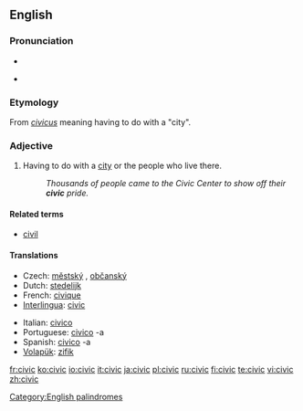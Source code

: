{{wikipedia}}
==English==

===Pronunciation===
* {{SAMPA|/'sIvIk/}}
* {{IPA|/'sɪvɪk/}}
*: {{rhymes|ɪvɪk}}

===Etymology===
From {{etyl|la}} ''[[civicus]]'' meaning having to do with a "city".

===Adjective===
{{en-adj}}

# Having to do with a [[city]] or the people who live there.
#: ''Thousands of people came to the Civic Center to show off their '''civic''' pride.''

====Related terms====
* [[civil]]

====Translations====
{{trans-top|Having to do with a city or the people who live there}}
* Czech: [[městský]] {{m}}, [[občanský]] {{m}}
* Dutch: [[stedelijk]]
* French: [[civique]]
* [[Interlingua]]: [[civic]]
{{trans-mid}}
* Italian: [[civico]]
* Portuguese: [[civico]] -a
* Spanish: [[civico]] -a
* [[Volapük]]: [[zifik]]
{{trans-bottom}}

[[Category:English palindromes]]

[[fr:civic]]
[[ko:civic]]
[[io:civic]]
[[it:civic]]
[[ja:civic]]
[[pl:civic]]
[[ru:civic]]
[[fi:civic]]
[[te:civic]]
[[vi:civic]]
[[zh:civic]]
